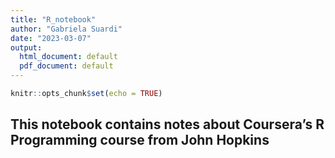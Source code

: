 ```yaml
---
title: "R_notebook"
author: "Gabriela Suardi"
date: "2023-03-07"
output:
  html_document: default
  pdf_document: default
---
```


```r
knitr::opts_chunk$set(echo = TRUE)
```

## This notebook contains notes about Coursera's R Programming course from John Hopkins